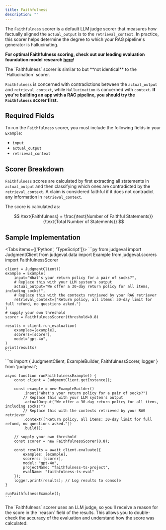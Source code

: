 ```yaml
---
title: Faithfulness
description: ""
---
```


The `Faithfulness` scorer is a default LLM judge scorer that measures how factually aligned the `actual_output` is to the `retrieval_context`. 
In practice, this scorer helps determine the degree to which your RAG pipeline's generator is hallucinating.

**For optimal Faithfulness scoring, check out our leading evaluation foundation model research [here](https://cs191.stanford.edu/projects/Shan,%20Alexander_NLP%20191W.pdf)!**

<Note>
The `Faithfulness` scorer is similar to but **not identical** to the `Hallucination` scorer. 

`Faithfulness` is concerned with contradictions between the `actual_output` and `retrieval_context`, while `Hallucination` is concerned with `context`. 
**If you're building an app with a RAG pipeline, you should try the `Faithfulness` scorer first.**
</Note>

## Required Fields

To run the `Faithfulness` scorer, you must include the following fields in your `Example`:
- `input`
- `actual_output`
- `retrieval_context`

## Scorer Breakdown

`Faithfulness` scores are calculated by first extracting all statements in `actual_output` and then classifying 
which ones are contradicted by the `retrieval_context`. 
A claim is considered faithful if it does not contradict any information in `retrieval_context`.

The score is calculated as:

$$
\text{Faithfulness} = \frac{\text{Number of Faithful Statements}}{\text{Total Number of Statements}}
$$

## Sample Implementation

<Tabs items={['Python', 'TypeScript']}>
  <Tab value="Python">
    ```py
    from judgeval import JudgmentClient
    from judgeval.data import Example
    from judgeval.scorers import FaithfulnessScorer

    client = JudgmentClient()
    example = Example(
        input="What's your return policy for a pair of socks?",
        # Replace this with your LLM system's output
        actual_output="We offer a 30-day return policy for all items, including socks!",
        # Replace this with the contexts retrieved by your RAG retriever
        retrieval_context=["Return policy, all items: 30-day limit for full refund, no questions asked."]
    )
    # supply your own threshold
    scorer = FaithfulnessScorer(threshold=0.8)

    results = client.run_evaluation(
        examples=[example],
        scorers=[scorer],
        model="gpt-4o",
    )
    print(results)
    ```
  </Tab>
  <Tab value="TypeScript">
    ```ts
    import { JudgmentClient, ExampleBuilder, FaithfulnessScorer, logger } from 'judgeval';

    async function runFaithfulnessExample() {
        const client = JudgmentClient.getInstance();

        const example = new ExampleBuilder()
            .input("What's your return policy for a pair of socks?")
            // Replace this with your LLM system's output
            .actualOutput("We offer a 30-day return policy for all items, including socks!")
            // Replace this with the contexts retrieved by your RAG retriever
            .context(["Return policy, all items: 30-day limit for full refund, no questions asked."])
            .build();

        // supply your own threshold
        const scorer = new FaithfulnessScorer(0.8);

        const results = await client.evaluate({
            examples: [example],
            scorers: [scorer],
            model: "gpt-4o",
            projectName: "faithfulness-ts-project",
            evalName: "faithfulness-ts-eval"
        });
        logger.print(results); // Log results to console
    }

    runFaithfulnessExample();
    ```
  </Tab>
</Tabs>

<Note>
The `Faithfulness` scorer uses an LLM judge, so you'll receive a reason for the score in the `reason` field of the results. 
This allows you to double-check the accuracy of the evaluation and understand how the score was calculated.
</Note>
